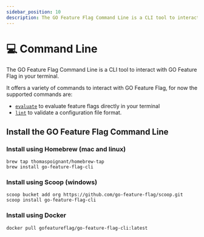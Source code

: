 ```yaml
---
sidebar_position: 10
description: The GO Feature Flag Command Line is a CLI tool to interact with GO Feature Flag in your terminal.
---
```


# 💻 Command Line

The GO Feature Flag Command Line is a CLI tool to interact with GO Feature Flag in your terminal.

It offers a variety of commands to interact with GO Feature Flag, for now the supported commands are:
- [`evaluate`](./evaluate) to evaluate feature flags directly in your terminal
- [`lint`](./linter) to validate a configuration file format.

## Install the GO Feature Flag Command Line

### Install using Homebrew (mac and linux)
```shell
brew tap thomaspoignant/homebrew-tap
brew install go-feature-flag-cli
```

### Install using Scoop (windows)
```shell
scoop bucket add org https://github.com/go-feature-flag/scoop.git
scoop install go-feature-flag-cli
```

### Install using Docker
```shell
docker pull gofeatureflag/go-feature-flag-cli:latest
```